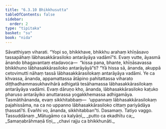 ```yaml
---
title: "6.3.10 Bhikkhusutta"
tableOfContents: false
sidebar:
  order: 2
type: "tipitaka"
basket: "su"
book: "nida"
---
```



<DynamicBreadcrumb />

<Division number="179" book="nida">

<Paragraph number="1079" book="nida">
Sāvatthiyaṃ viharati. “Yopi so, bhikkhave, bhikkhu arahaṃ khīṇāsavo tassapāhaṃ lābhasakkārasiloko antarāyāya vadāmī”ti. Evaṃ vutte, āyasmā ānando bhagavantaṃ etadavoca—  “kissa pana, bhante, khīṇāsavassa bhikkhuno lābhasakkārasiloko antarāyāyā”ti? “Yā hissa sā, ānanda, akuppā cetovimutti nāhaṃ tassā lābhasakkārasilokaṃ antarāyāya vadāmi. Ye ca khvassa, ānanda, appamattassa ātāpino pahitattassa viharato diṭṭhadhammasukhavihārā adhigatā tesāhamassa lābhasakkārasilokaṃ antarāyāya vadāmi. Evaṃ dāruṇo kho, ānanda, lābhasakkārasiloko kaṭuko pharuso antarāyiko anuttarassa yogakkhemassa adhigamāya. Tasmātihānanda, evaṃ sikkhitabbaṃ—  ‘uppannaṃ lābhasakkārasilokaṃ pajahissāma, na ca no uppanno lābhasakkārasiloko cittaṃ pariyādāya ṭhassatī’ti. Evañhi vo, ānanda, sikkhitabban”ti.

</Paragraph>
</Division>

<Paragraph number="1080" type="center" book="nida">
Dasamaṃ.



</Paragraph>

<Paragraph number="1081" type="center" book="nida">
Tatiyo vaggo.



</Paragraph>

<Paragraph number="1082" type="center" book="nida">
Tassuddānaṃ


</Paragraph>

<Paragraph number="1083" type="verses" book="nida">
_Mātugāmo ca kalyāṇī,_  
_putto ca ekadhītu ca;_  
_Samaṇabrāhmaṇā tīṇi,_  
_chavi rajju ca bhikkhunāti._
</Paragraph>